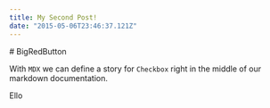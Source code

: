 ```yaml
---
title: My Second Post!
date: "2015-05-06T23:46:37.121Z"
---
```


<Box bg="white">
# BigRedButton

With `MDX` we can define a story for `Checkbox` right in the middle of our
markdown documentation.

<BigRedButton>Ello</BigRedButton>
</Box>